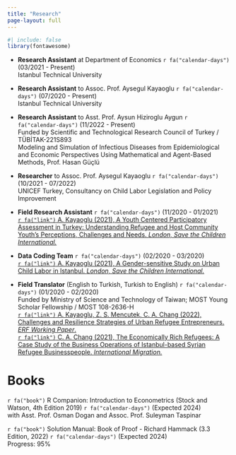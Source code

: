 ```yaml
---
title: "Research"
page-layout: full
---
```


```r
#| include: false
library(fontawesome)
```

- **Research Assistant** at Department of Economics `r fa("calendar-days")` (03/2021 - Present) <br>
  Istanbul Technical University

- **Research Assistant** to Assoc. Prof. Aysegul Kayaoglu `r fa("calendar-days")` (07/2020 - Present) <br>
  Istanbul Technical University

- **Research Assistant** to Asst. Prof. Aysun Hiziroglu Aygun `r fa("calendar-days")` (11/2022 - Present)<br>
  Funded by Scientific and Technological Research Council of Turkey / TÜBİTAK-221S893 <br>
  Modeling and Simulation of Infectious Diseases from Epidemiological and Economic Perspectives Using Mathematical and Agent-Based Methods, Prof. Hasan Güçlü

- **Researcher** to Assoc. Prof. Aysegul Kayaoglu `r fa("calendar-days")` (10/2021 - 07/2022) <br>
  UNICEF Turkey, Consultancy on Child Labor Legislation and Policy Improvement

- **Field Research Assistant** `r fa("calendar-days")` (11/2020 - 01/2021) <br>
  [`r fa("link")` A. Kayaoglu (2021), A Youth Centered Participatory Assessment in Turkey: Understanding Refugee and Host Community Youth's Perceptions, Challenges and Needs. *London, Save the Children International.*](https://resourcecentre.savethechildren.net/document/a-youth-centered-participatory-assessment-in-turkey-understanding-refugee-and-host-community-youths-perceptions-challenges-and-needs){target="_blank"}

- **Data Coding Team** `r fa("calendar-days")` (02/2020 - 03/2020) <br>
  [`r fa("link")` A. Kayaoglu (2021), A Gender-sensitive Study on Urban Child Labor in Istanbul. *London, Save the Children International.*](https://resourcecentre.savethechildren.net/document/gender-sensitive-study-urban-child-labour-istanbul){target="_blank"}
  
- **Field Translator** (English to Turkish, Turkish to English) `r fa("calendar-days")` (01/2020 - 02/2020) <br>
  Funded by Ministry of Science and Technology of Taiwan; MOST Young Scholar Fellowship / MOST 108-2636-H <br>
  [`r fa("link")` A. Kayaoglu, Z. S. Mencutek, C. A. Chang (2022), Challenges and Resilience Strategies of Urban Refugee Entrepreneurs. *ERF Working Paper*.](https://erf.org.eg/app/uploads/2022/11/1669471123_983_630192_1601.pdf){target="_blank"} <br>
  [`r fa("link")` C. A. Chang (2021), The Economically Rich Refugees: A Case Study of the Business Operations of Istanbul-based Syrian Refugee Businesspeople. *International Migration.*](https://onlinelibrary.wiley.com/doi/10.1111/imig.12886){target="_blank"}
  
# Books

`r fa("book")` R Companion: Introduction to Econometrics (Stock and Watson, 4th Edition 2019) `r fa("calendar-days")` (Expected 2024) <br>
  with Asst. Prof. Osman Dogan and Assoc. Prof. Suleyman Taspinar

`r fa("book")` Solution Manual: Book of Proof - Richard Hammack (3.3 Edition, 2022) `r fa("calendar-days")` (Expected 2024) <br>
  Progress: 95%
